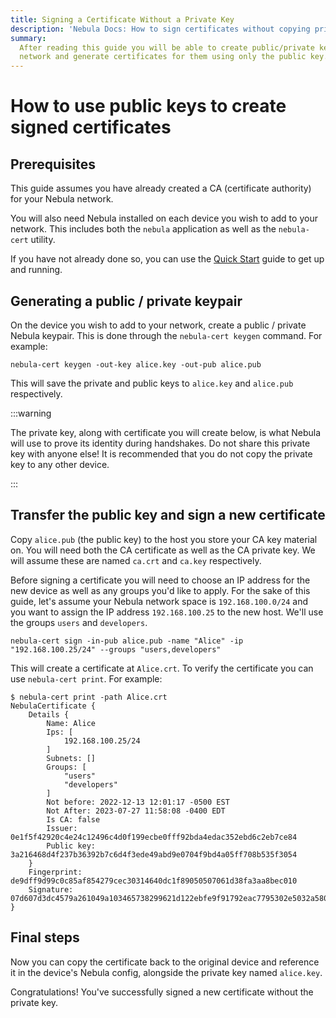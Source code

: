 ```yaml
---
title: Signing a Certificate Without a Private Key
description: 'Nebula Docs: How to sign certificates without copying private keys across devices.'
summary:
  After reading this guide you will be able to create public/private keypairs on devices you wish to add to the Nebula
  network and generate certificates for them using only the public key.
---
```


# How to use public keys to create signed certificates

## Prerequisites

This guide assumes you have already created a CA (certificate authority) for your Nebula network.

You will also need Nebula installed on each device you wish to add to your network. This includes both the `nebula`
application as well as the `nebula-cert` utility.

If you have not already done so, you can use the [Quick Start](/docs/guides/quick-start/) guide to get up and running.

## Generating a public / private keypair

On the device you wish to add to your network, create a public / private Nebula keypair. This is done through the
`nebula-cert keygen` command. For example:

```shell
nebula-cert keygen -out-key alice.key -out-pub alice.pub
```

This will save the private and public keys to `alice.key` and `alice.pub` respectively.

:::warning

The private key, along with certificate you will create below, is what Nebula will use to prove its identity during
handshakes. Do not share this private key with anyone else! It is recommended that you do not copy the private key to
any other device.

:::

<!-- TODO: Include a section on mobile? -->

## Transfer the public key and sign a new certificate

Copy `alice.pub` (the public key) to the host you store your CA key material on. You will need both the CA certificate
as well as the CA private key. We will assume these are named `ca.crt` and `ca.key` respectively.

Before signing a certificate you will need to choose an IP address for the new device as well as any groups you'd like
to apply. For the sake of this guide, let's assume your Nebula network space is `192.168.100.0/24` and you want to
assign the IP address `192.168.100.25` to the new host. We'll use the groups `users` and `developers`.

```shell
nebula-cert sign -in-pub alice.pub -name "Alice" -ip "192.168.100.25/24" --groups "users,developers"
```

This will create a certificate at `Alice.crt`. To verify the certificate you can use `nebula-cert print`. For example:

```text
$ nebula-cert print -path Alice.crt
NebulaCertificate {
	Details {
		Name: Alice
		Ips: [
			192.168.100.25/24
		]
		Subnets: []
		Groups: [
			"users"
			"developers"
		]
		Not before: 2022-12-13 12:01:17 -0500 EST
		Not After: 2023-07-27 11:58:08 -0400 EDT
		Is CA: false
		Issuer: 0e1f5f42920c4e24c12496c4d0f199ecbe0fff92bda4edac352ebd6c2eb7ce84
		Public key: 3a216468d4f237b36392b7c6d4f3ede49abd9e0704f9bd4a05ff708b535f3054
	}
	Fingerprint: de9dff9d99c0c85af854279cec30314640dc1f89050507061d38fa3aa8bec010
	Signature: 07d607d3dc4579a261049a103465738299621d122ebfe9f91792eac7795302e5032a5807d328ab584283b655a83d3d31711e14148c33aace73c40a4760724e0e
}
```

## Final steps

Now you can copy the certificate back to the original device and reference it in the device's Nebula config, alongside
the private key named `alice.key`.

Congratulations! You've successfully signed a new certificate without the private key.
